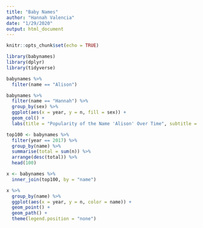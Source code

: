 ```yaml
---
title: "Baby Names"
author: "Hannah Valencia"
date: "1/29/2020"
output: html_document
---
```


```r
knitr::opts_chunk$set(echo = TRUE)

library(babynames)
library(dplyr)
library(tidyverse)
```


```r
babynames %>%
  filter(name == "Alison")
```
```r
babynames %>%
  filter(name == "Hannah") %>%
  group_by(sex) %>%
  ggplot(aes(x = year, y = n, fill = sex)) +
  geom_col() +
  labs(title = "Popularity of the Name 'Alison' Over Time", subtitle = "A bar graph with fill by sex")
```

```r
top100 <- babynames %>%
  filter(year == 2017) %>%
  group_by(name) %>%
  summarise(total = sum(n)) %>%
  arrange(desc(total)) %>%
  head(100)
```

```r
x <- babynames %>%
  inner_join(top100, by = "name")
```

```r
x %>%
  group_by(name) %>%
  ggplot(aes(x = year, y = n, color = name)) +
  geom_point() +
  geom_path() +
  theme(legend.position = "none")
```


















